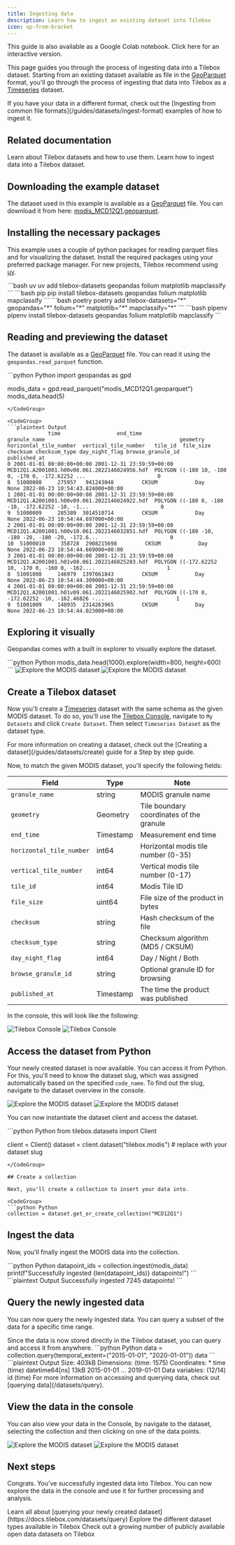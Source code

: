 ```yaml
---
title: Ingesting data
description: Learn how to ingest an existing dataset into Tilebox
icon: up-from-bracket
---
```


<Columns cols={1}>
    <Card title="Open as Notebook" icon="book" href="https://colab.research.google.com/drive/1QS-srlWPMJg4csc0ycn36yCX9U6mvIpW" horizontal>
        This guide is also available as a Google Colab notebook. Click here for an interactive version.
    </Card>
</Columns>

This page guides you through the process of ingesting data into a Tilebox dataset. Starting from an existing
dataset available as file in the [GeoParquet](https://geoparquet.org/) format, you'll go through the process of
ingesting that data into Tilebox as a [Timeseries](/datasets/types/timeseries) dataset.

<Note>
  If you have your data in a different format, check out the [Ingesting from common file formats](/guides/datasets/ingest-format) examples of how to ingest it.
</Note>

## Related documentation

<Columns cols={2}>
    <Card title="Datasets" icon="database" href="/datasets/concepts/datasets" horizontal>
        Learn about Tilebox datasets and how to use them.
    </Card>
    <Card title="Ingest" icon="up-from-bracket" href="/datasets/ingest" horizontal>
        Learn how to ingest data into a Tilebox dataset.
    </Card>
</Columns>

## Downloading the example dataset

The dataset used in this example is available as a [GeoParquet](https://geoparquet.org/) file. You can download it
from here: [modis_MCD12Q1.geoparquet](https://storage.googleapis.com/tbx-web-assets-2bad228/docs/data-samples/modis_MCD12Q1.geoparquet).

## Installing the necessary packages

This example uses a couple of python packages for reading parquet files and for visualizing the dataset. Install the 
required packages using your preferred package manager. For new projects, Tilebox recommend using [uv](https://docs.astral.sh/uv/).

<CodeGroup>
```bash uv
uv add tilebox-datasets geopandas folium matplotlib mapclassify
```
```bash pip
pip install tilebox-datasets geopandas folium matplotlib mapclassify
```
```bash poetry
poetry add tilebox-datasets="*" geopandas="*" folium="*" matplotlib="*" mapclassify="*"
```
```bash pipenv
pipenv install tilebox-datasets geopandas folium matplotlib mapclassify
```
</CodeGroup>

## Reading and previewing the dataset

The dataset is available as a [GeoParquet](https://geoparquet.org/) file. You can read it using the `geopandas.read_parquet` function.

<CodeGroup>
```python Python
import geopandas as gpd

modis_data = gpd.read_parquet("modis_MCD12Q1.geoparquet")
modis_data.head(5)
```
</CodeGroup>

<CodeGroup>
```plaintext Output
             time                  end_time                                   granule_name                                           geometry  horizontal_tile_number  vertical_tile_number   tile_id  file_size    checksum checksum_type day_night_flag browse_granule_id                     published_at
0 2001-01-01 00:00:00+00:00 2001-12-31 23:59:59+00:00  MCD12Q1.A2001001.h00v08.061.2022146024956.hdf  POLYGON ((-180 10, -180 0, -170 0, -172.62252 ...                       0                     8  51000008     275957   941243048         CKSUM            Day              None 2022-06-23 10:54:43.824000+00:00
1 2001-01-01 00:00:00+00:00 2001-12-31 23:59:59+00:00  MCD12Q1.A2001001.h00v09.061.2022146024922.hdf  POLYGON ((-180 0, -180 -10, -172.62252 -10, -1...                       0                     9  51000009     285389  3014510714         CKSUM            Day              None 2022-06-23 10:54:44.697000+00:00
2 2001-01-01 00:00:00+00:00 2001-12-31 23:59:59+00:00  MCD12Q1.A2001001.h00v10.061.2022146032851.hdf  POLYGON ((-180 -10, -180 -20, -180 -20, -172.6...                       0                    10  51000010     358728  2908215698         CKSUM            Day              None 2022-06-23 10:54:44.669000+00:00
3 2001-01-01 00:00:00+00:00 2001-12-31 23:59:59+00:00  MCD12Q1.A2001001.h01v08.061.2022146025203.hdf  POLYGON ((-172.62252 10, -170 0, -160 0, -162....                       1                     8  51001008     146979  1397661843         CKSUM            Day              None 2022-06-23 10:54:44.309000+00:00
4 2001-01-01 00:00:00+00:00 2001-12-31 23:59:59+00:00  MCD12Q1.A2001001.h01v09.061.2022146025902.hdf  POLYGON ((-170 0, -172.62252 -10, -162.46826 -...                       1                     9  51001009     148935  2314263965         CKSUM            Day              None 2022-06-23 10:54:44.023000+00:00
```
</CodeGroup>

## Exploring it visually

Geopandas comes with a built in explorer to visually explore the dataset.

<CodeGroup>
```python Python
modis_data.head(1000).explore(width=800, height=600)
```
</CodeGroup>

<Frame>
  <img src="/assets/guides/ingest/modis-explore-light.png" alt="Explore the MODIS dataset" className="dark:hidden" />
  <img src="/assets/guides/ingest/modis-explore-dark.png" alt="Explore the MODIS dataset" className="hidden dark:block" />
</Frame>

## Create a Tilebox dataset

Now you'll create a [Timeseries](/datasets/types/timeseries) dataset with the same schema as the given MODIS dataset.
To do so, you'll use the [Tilebox Console](/console), navigate to `My Datasets` and click `Create Dataset`. Then select
`Timeseries Dataset` as the dataset type.

<Tip>
    For more information on creating a dataset, check out the [Creating a dataset](/guides/datasets/create) guide for a
    Step by step guide.
</Tip>

Now, to match the given MODIS dataset, you'll specify the following fields:

| Field | Type | Note |
| --- | --- | --- |
| `granule_name` | string | MODIS granule name |
| `geometry` | Geometry | Tile boundary coordinates of the granule |
| `end_time` | Timestamp | Measurement end time |
| `horizontal_tile_number` | int64 | Horizontal modis tile number (0-35) |
| `vertical_tile_number` | int64 | Vertical modis tile number (0-17) |
| `tile_id` | int64 | Modis Tile ID |
| `file_size` | uint64 | File size of the product in bytes |
| `checksum` | string | Hash checksum of the file |
| `checksum_type` | string | Checksum algorithm (MD5 / CKSUM) |
| `day_night_flag` | int64 | Day / Night / Both |
| `browse_granule_id` | string | Optional granule ID for browsing |
| `published_at` | Timestamp | The time the product was published |

In the console, this will look like the following:

<Frame>
  <img src="/assets/guides/ingest/dataset-schema-light.png" alt="Tilebox Console" className="dark:hidden" />
  <img src="/assets/guides/ingest/dataset-schema-dark.png" alt="Tilebox Console" className="hidden dark:block" />
</Frame>

## Access the dataset from Python

Your newly created dataset is now available. You can access it from Python. For this, you'll need to know the dataset slug,
which was assigned automatically based on the specified `code_name`. To find out the slug, navigate to the dataset overview
in the console.

<Frame>
  <img src="/assets/guides/ingest/dataset-slug-light.png" alt="Explore the MODIS dataset" className="dark:hidden" />
  <img src="/assets/guides/ingest/dataset-slug-dark.png" alt="Explore the MODIS dataset" className="hidden dark:block" />
</Frame>

You can now instantiate the dataset client and access the dataset.

<CodeGroup>
```python Python
from tilebox.datasets import Client

client = Client()
dataset = client.dataset("tilebox.modis")  # replace with your dataset slug
```
</CodeGroup>

## Create a collection

Next, you'll create a collection to insert your data into.

<CodeGroup>
```python Python
collection = dataset.get_or_create_collection("MCD12Q1")
```
</CodeGroup>

## Ingest the data

Now, you'll finally ingest the MODIS data into the collection.

<CodeGroup>
```python Python
datapoint_ids = collection.ingest(modis_data)
print(f"Successfully ingested {len(datapoint_ids)} datapoints!")
```
</CodeGroup>

<CodeGroup>
```plaintext Output
Successfully ingested 7245 datapoints!
```
</CodeGroup>

## Query the newly ingested data

You can now query the newly ingested data. You can query a subset of the data for a specific time range.

<Tip>
    Since the data is now stored directly in the Tilebox dataset, you can query and access it from anywhere.
</Tip>

<CodeGroup>
```python Python
data = collection.query(temporal_extent=("2015-01-01", "2020-01-01"))
data
```
</CodeGroup>

<CodeGroup>
```plaintext Output
<xarray.Dataset> Size: 403kB
Dimensions:                 (time: 1575)
Coordinates:
  * time                    (time) datetime64[ns] 13kB 2015-01-01 ... 2019-01-01
Data variables: (12/14)
    id                      (time) <U36 227kB '014aa2ca-b000-0155-ab96-2239bf...
    ingestion_time          (time) datetime64[ns] 13kB 2025-03-25T13:46:19.39...
    granule_name            (time) object 13kB 'MCD12Q1.A2015001.h12v02.061.2...
    geometry                (time) object 13kB POLYGON ((-175.4282639365679 6...
    end_time                (time) datetime64[ns] 13kB 2015-12-31T23:59:59 .....
    horizontal_tile_number  (time) int64 13kB 12 17 13 30 21 ... 32 21 13 31 30
    ...                      ...
    file_size               (time) uint64 13kB 16411708 146059 ... 2843975
    checksum                (time) object 13kB '2554844679' ... '3579360945'
    checksum_type           (time) object 13kB 'CKSUM' 'CKSUM' ... 'CKSUM'
    day_night_flag          (time) object 13kB 'Day' 'Day' 'Day' ... 'Day' 'Day'
    browse_granule_id       (time) object 13kB 'UR:10:DsShESDTUR:UR:15:DsShSc...
    published_at            (time) datetime64[ns] 13kB 2022-06-14T18:33:34.36...
```
</CodeGroup>

<Tip>
    For more information on accessing and querying data, check out [querying data](/datasets/query).
</Tip>

## View the data in the console

You can also view your data in the Console, by navigate to the dataset, selecting the collection and then clicking
on one of the data points.

<Frame>
  <img src="/assets/guides/ingest/explorer-light.png" alt="Explore the MODIS dataset" className="dark:hidden" />
  <img src="/assets/guides/ingest/explorer-dark.png" alt="Explore the MODIS dataset" className="hidden dark:block" />
</Frame>

## Next steps

Congrats. You've successfully ingested data into Tilebox. You can now explore the data in the console and use it for
further processing and analysis.

<Columns cols={2}>
  <Card title="Query Data" icon="server" href="/datasets/query" horizontal>
    Learn all about [querying your newly created dataset](https://docs.tilebox.com/datasets/query)
  </Card>
  <Card title="Dataset Types" icon="puzzle" href="/datasets/types/timeseries" horizontal>
    Explore the different dataset types available in Tilebox
  </Card>
  <Card title="Open Data" icon="star" href="/datasets/open-data" horizontal>
     Check out a growing number of publicly available open data datasets on Tilebox
  </Card>
</Columns>
